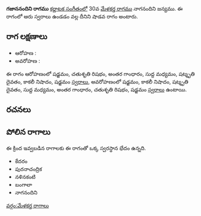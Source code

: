 {{Infobox ragam
	| name          	= గజాననందిని
	| synonym	    	= 
	| mela          	= 
	| chakra        	= 
	| janaka        	= 
	| type          	= శాడవ
	| arohanam      	= {{svaraC|S|R2|G3|M1|D3|N3|S'}} 
	| avarohanam    	= {{svaraC|S'|N3|D3|M1|G3|R2|S}}
	| jeeva         	=
	| chhaya        	=
	| nyasa         	=
	| vishesha      	= 
	| equivalent  		= 
}}
{{కర్ణాటక సంగీత రాగాలు}}
'''గజాననందిని రాగము''' [[కర్ణాటక సంగీతం]]లో 30వ [[మేళకర్త రాగము]] నాగనందిని జన్యము.  ఈ రాగంలో ఆరు స్వరాలు ఉండడం వల్ల దీనిని షాడవ రాగం అంటారు.


==రాగ లక్షణాలు==


* ఆరోహణ : {{svaraC|S|R2|G3|M1|D3|N3|S'}} 
* అవరోహణ : {{svaraC|S'|N3|D3|M1|G3|R2|S}}

ఈ రాగం ఆరోహణంలో షడ్జమం, చతుశృతి రిషభం, అంతర గాంధారం, సుద్ద మధ్యమం, షట్శృతి దైవతం, కాకలీ నిషాదం, షడ్జమం [[స్వరాలు]], అవరోహణంలో షడ్జమం, కాకలీ నిషాదం, షట్శృతి దైవతం, సుద్ద మధ్యమం, అంతర గాంధారం, చతుశృతి రిషభం, షడ్జమం [[స్వరాలు]] ఉంటాయి.

==రచనలు==



==పోలిన రాగాలు==
ఈ క్రింద ఇవ్వబడిన రాగాలకు ఈ రాగంతో ఒక్క స్వరస్థాన భేదం ఉన్నది.
* కేదరం
* పురనాచంద్రిక
* నళినకంటి
* బంగాలా
* నాగనందిని



[[వర్గం:మేళకర్త రాగాలు]]